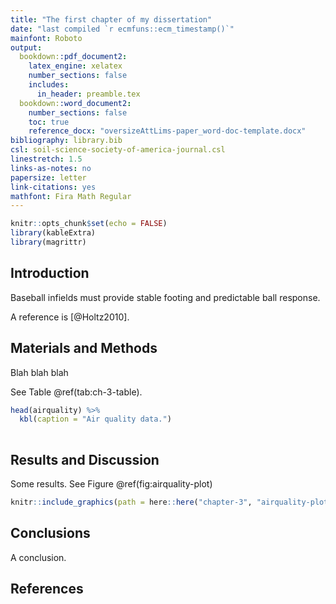 ```yaml
---
title: "The first chapter of my dissertation"
date: "last compiled `r ecmfuns::ecm_timestamp()`"
mainfont: Roboto
output:
  bookdown::pdf_document2:
    latex_engine: xelatex
    number_sections: false
    includes:
      in_header: preamble.tex
  bookdown::word_document2:
    number_sections: false
    toc: true
    reference_docx: "oversizeAttLims-paper_word-doc-template.docx"
bibliography: library.bib
csl: soil-science-society-of-america-journal.csl
linestretch: 1.5
links-as-notes: no
papersize: letter
link-citations: yes
mathfont: Fira Math Regular
---
```


```r
knitr::opts_chunk$set(echo = FALSE)
library(kableExtra)
library(magrittr)
```



## Introduction 

Baseball infields must provide stable footing and predictable ball response. 

A reference is [@Holtz2010].

## Materials and Methods 

Blah blah blah

See Table \@ref(tab:ch-3-table).

```r

head(airquality) %>% 
  kbl(caption = "Air quality data.")
  

```


## Results and Discussion

Some results. See Figure \@ref(fig:airquality-plot)

```r
knitr::include_graphics(path = here::here("chapter-3", "airquality-plot.png"))
```


## Conclusions 

A conclusion.

## References 
